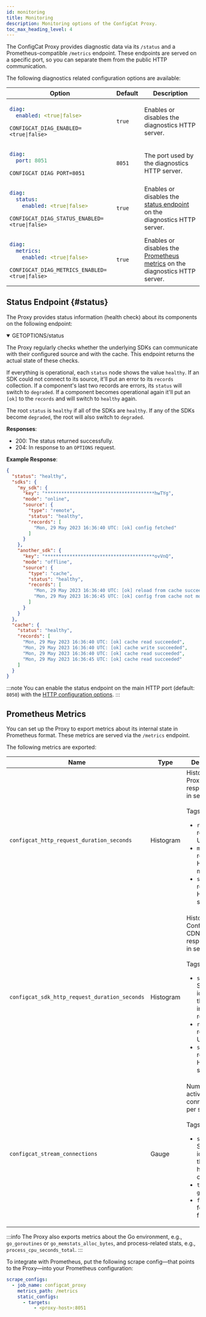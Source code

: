 ```yaml
---
id: monitoring
title: Monitoring
description: Monitoring options of the ConfigCat Proxy.
toc_max_heading_level: 4
---
```



The ConfigCat Proxy provides diagnostic data via its `/status` and a Prometheus-compatible `/metrics` endpoint. These endpoints are served on a specific port, so you can separate them from the public HTTP communication.

The following diagnostics related configuration options are available:

<table className="proxy-arg-table">
<thead><tr><th>Option</th><th>Default</th><th>Description</th></tr></thead>
<tbody>
<tr>
<td>

<Tabs groupId="yaml-env">
<TabItem value="yaml" label="YAML" default>

```yaml
diag:
  enabled: <true|false>
```

</TabItem>
<TabItem value="env-vars" label="Environment variable">

```shell
CONFIGCAT_DIAG_ENABLED=<true|false>
```

</TabItem>
</Tabs>

</td>
<td><code>true</code></td>
<td>Enables or disables the diagnostics HTTP server.</td>
</tr>

<tr>
<td>

<Tabs groupId="yaml-env">
<TabItem value="yaml" label="YAML" default>

```yaml
diag:
  port: 8051
```

</TabItem>
<TabItem value="env-vars" label="Environment variable">

```shell
CONFIGCAT_DIAG_PORT=8051
```

</TabItem>
</Tabs>

</td>
<td><code>8051</code></td>
<td>The port used by the diagnostics HTTP server.</td>
</tr>

<tr>
<td>

<Tabs groupId="yaml-env">
<TabItem value="yaml" label="YAML" default>

```yaml
diag:
  status:
    enabled: <true|false>
```

</TabItem>
<TabItem value="env-vars" label="Environment variable">

```shell
CONFIGCAT_DIAG_STATUS_ENABLED=<true|false>
```

</TabItem>
</Tabs>

</td>
<td><code>true</code></td>
<td>Enables or disables the <a href="#status">status endpoint</a> on the diagnostics HTTP server.</td>
</tr>

<tr>
<td>

<Tabs groupId="yaml-env">
<TabItem value="yaml" label="YAML" default>

```yaml
diag:
  metrics:
    enabled: <true|false>
```

</TabItem>
<TabItem value="env-vars" label="Environment variable">

```shell
CONFIGCAT_DIAG_METRICS_ENABLED=<true|false>
```

</TabItem>
</Tabs>

</td>
<td><code>true</code></td>
<td>Enables or disables the <a href="#prometheus-metrics">Prometheus metrics</a> on the diagnostics HTTP server.</td>
</tr>

</tbody>
</table>

## Status Endpoint {#status}

The Proxy provides status information (health check) about its components on the following endpoint:

<details open>
  <summary><span className="endpoint"><span className="http-method green">GET</span><span className="http-method gray">OPTIONS</span>/status</span></summary>

The Proxy regularly checks whether the underlying SDKs can communicate with their configured source and with the cache. This endpoint returns the actual state of these checks.

If everything is operational, each `status` node shows the value `healthy`. If an SDK could not connect to its source, it'll put an error to its `records` collection. 
If a component's last two records are errors, its `status` will switch to `degraded`. 
If a component becomes operational again it'll put an `[ok]` to the `records` and will switch to `healthy` again. 

The root `status` is `healthy` if all of the SDKs are `healthy`. If any of the SDKs become `degraded`, the root will also switch to `degraded`.

**Responses**:
<ul className="responses">
<li className="success"><span className="status">200</span>: The status returned successfully.</li>
<li className="success"><span className="status">204</span>: In response to an <code>OPTIONS</code> request.</li>
</ul>

**Example Response**:
```json
{
  "status": "healthy",
  "sdks": {
    "my_sdk": {
      "key": "****************************************hwTYg",
      "mode": "online",
      "source": {
        "type": "remote",
        "status": "healthy",
        "records": [
          "Mon, 29 May 2023 16:36:40 UTC: [ok] config fetched"
        ]
      }
    },
    "another_sdk": {
      "key": "****************************************ovVnQ",
      "mode": "offline",
      "source": {
        "type": "cache",
        "status": "healthy",
        "records": [
          "Mon, 29 May 2023 16:36:40 UTC: [ok] reload from cache succeeded",
          "Mon, 29 May 2023 16:36:45 UTC: [ok] config from cache not modified"
        ]
      }
    }
  },
  "cache": {
    "status": "healthy",
    "records": [
      "Mon, 29 May 2023 16:36:40 UTC: [ok] cache read succeeded",
      "Mon, 29 May 2023 16:36:40 UTC: [ok] cache write succeeded",
      "Mon, 29 May 2023 16:36:40 UTC: [ok] cache read succeeded",
      "Mon, 29 May 2023 16:36:45 UTC: [ok] cache read succeeded"
    ]
  }
}
```

</details>

:::note
You can enable the status endpoint on the main HTTP port (default: `8050`) with the [HTTP configuration options](/docs/advanced/proxy/proxy-overview/#http).
:::

## Prometheus Metrics

You can set up the Proxy to export metrics about its internal state in Prometheus format. These metrics are served via the `/metrics` endpoint.

The following metrics are exported:

<table className="proxy-arg-table">
<thead><tr><th>Name</th><th>Type</th><th>Description</th></tr></thead>
<tbody>
<tr>
<td>

`configcat_http_request_duration_seconds`

</td>
<td>
Histogram
</td>
<td>
Histogram of Proxy HTTP response time in seconds.<br/><br/>
Tags:

- `route`: The request's URL path.
- `method`: The request's HTTP method.
- `status`: The response's HTTP status.

</td>
</tr>

<tr>
<td>

`configcat_sdk_http_request_duration_seconds`

</td>
<td>
Histogram
</td>
<td>
Histogram of ConfigCat CDN HTTP response time in seconds.<br/><br/>
Tags:

- `sdk`: The SDK's identifier that initiated the request.
- `route`: The request's URL path.
- `status`: The response's HTTP status.

</td>
</tr>

<tr>
<td>

`configcat_stream_connections`

</td>
<td>
Gauge
</td>
<td>
Number of active client connections per stream.<br/><br/>
Tags:

- `sdk`: The SDK's identifier that handles the connection.
- `type`: `sse` or `grpc`.
- `flag`: The feature flag's key.

</td>
</tr>
</tbody>
</table>

:::info
The Proxy also exports metrics about the Go environment, e.g., `go_goroutines` or `go_memstats_alloc_bytes`, and process-related stats, e.g., `process_cpu_seconds_total`.
:::

To integrate with Prometheus, put the following scrape config—that points to the Proxy—into your Prometheus configuration:

```yaml
scrape_configs:
  - job_name: configcat_proxy
    metrics_path: /metrics
    static_configs:
      - targets:
          - <proxy-host>:8051
```